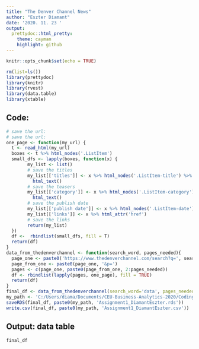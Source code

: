 ```yaml
---
title: "The Denver Channel News"
author: "Eszter Diamant"
date: '2020. 11. 23 '
output: 
  prettydoc::html_pretty:
    theme: cayman
    highlight: github
---
```


```r
knitr::opts_chunk$set(echo = TRUE)

rm(list=ls())
library(prettydoc)
library(knitr)
library(rvest)
library(data.table)
library(xtable)
```

## Code:

```r


# save the url:
# save the url:
one_page <- function(my_url) {
  t <- read_html(my_url)
  boxes <- t %>% html_nodes('.ListItem')
  small_dfs <- lapply(boxes, function(x) {
        my_list <- list()
        # save the titles 
        my_list[['titles']] <- x %>% html_nodes('.ListItem-title') %>% 
          html_text()
        # save the teasers
        my_list[['category']] <- x %>% html_nodes('.ListItem-category') %>% 
          html_text()
        # save the publish date
        my_list[['publish date']] <- x %>% html_nodes('.ListItem-date') %>% html_text()
        my_list[['links']] <- x %>% html_attr('href')
        # save the links
        return(my_list)
  })
  df <-  rbindlist(small_dfs, fill = T)
  return(df)
}
data_from_thedenverchannel <- function(search_word, pages_needed){
  page_one <- paste0('https://www.thedenverchannel.com/search?q=', search_word)
  page_from_one <- paste0(page_one, '&p=') 
  pages <- c(page_one, paste0(page_from_one, 2:pages_needed))
  df <- rbindlist(lapply(pages, one_page), fill = TRUE)
  return(df)
}
final_df <- data_from_thedenverchannel(search_word='data', pages_needed=5)
my_path <- 'C:/Users/diama/Documents/CEU-Business-Analytics-2020/Coding_2_WebScraping/Assignment1/'
saveRDS(final_df, paste0(my_path, 'Assignment1_DiamantEszter.rds'))
write.csv(final_df, paste0(my_path, 'Assignment1_DiamantEszter.csv'))
```


## Output: data table

```r

final_df

```